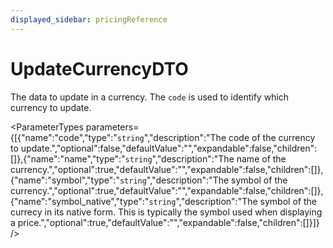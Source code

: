 ```yaml
---
displayed_sidebar: pricingReference
---
```



# UpdateCurrencyDTO

The data to update in a currency. The `code` is used to identify which currency to update.

<ParameterTypes parameters={[{"name":"code","type":"`string`","description":"The code of the currency to update.","optional":false,"defaultValue":"","expandable":false,"children":[]},{"name":"name","type":"`string`","description":"The name of the currency.","optional":true,"defaultValue":"","expandable":false,"children":[]},{"name":"symbol","type":"`string`","description":"The symbol of the currency.","optional":true,"defaultValue":"","expandable":false,"children":[]},{"name":"symbol_native","type":"`string`","description":"The symbol of the currecy in its native form. This is typically the symbol used when displaying a price.","optional":true,"defaultValue":"","expandable":false,"children":[]}]} />
